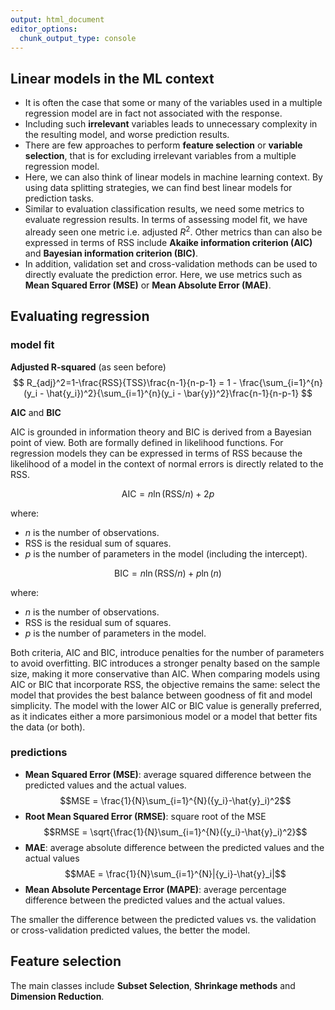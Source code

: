 ```yaml
---
output: html_document
editor_options: 
  chunk_output_type: console
---
```


## Linear models in the ML context

- It is often the case that some or many of the variables used in a multiple regression model are in fact not associated with the response. 
- Including such **irrelevant** variables leads to unnecessary complexity in the resulting model, and worse prediction results. 
- There are few approaches to perform **feature selection** or **variable selection**, that is for excluding irrelevant variables from a multiple regression model.
- Here, we can also think of linear models in machine learning context. By using data splitting strategies, we can find best linear models for prediction tasks. 
- Similar to evaluation classification results, we need some metrics to evaluate regression results. In terms of assessing model fit, we have already seen one metric i.e. adjusted $R^2$. Other metrics than can also be expressed in terms of RSS include **Akaike information criterion (AIC)** and **Bayesian information criterion (BIC)**. 
- In addition, validation set and cross-validation methods can be used to directly evaluate the prediction error. Here, we use metrics such as **Mean Squared Error (MSE)** or **Mean Absolute Error (MAE)**.


## Evaluating regression

### model fit

**Adjusted R-squared** (as seen before)
$$
R_{adj}^2=1-\frac{RSS}{TSS}\frac{n-1}{n-p-1} = 1 - \frac{\sum_{i=1}^{n}(y_i - \hat{y_i})^2}{\sum_{i=1}^{n}(y_i - \bar{y})^2}\frac{n-1}{n-p-1}
$$

**AIC** and **BIC**

AIC is grounded in information theory and BIC is derived from a Bayesian point of view. Both are formally defined in likelihood functions. For regression models they can be expressed in terms of RSS because the likelihood of a model in the context of normal errors is directly related to the RSS. 
 
$$\text{AIC} = n \ln(\text{RSS}/n) + 2p$$

where:

- $n$ is the number of observations.
- $\text{RSS}$ is the residual sum of squares.
- $p$ is the number of parameters in the model (including the intercept).


$$\text{BIC} = n \ln(\text{RSS}/n) + p \ln(n)$$

where:

- $n$ is the number of observations.
- $\text{RSS}$ is the residual sum of squares.
- $p$ is the number of parameters in the model.


Both criteria, AIC and BIC, introduce penalties for the number of parameters to avoid overfitting. BIC introduces a stronger penalty based on the sample size, making it more conservative than AIC. When comparing models using AIC or BIC that incorporate RSS, the objective remains the same: select the model that provides the best balance between goodness of fit and model simplicity. The model with the lower AIC or BIC value is generally preferred, as it indicates either a more parsimonious model or a model that better fits the data (or both). 

### predictions

- **Mean Squared Error (MSE)**: average squared difference between the predicted values and the actual values.
$$MSE = \frac{1}{N}\sum_{i=1}^{N}({y_i}-\hat{y}_i)^2$$
- **Root Mean Squared Error (RMSE)**: square root of the MSE
$$RMSE = \sqrt{\frac{1}{N}\sum_{i=1}^{N}({y_i}-\hat{y}_i)^2}$$
- **MAE**: average absolute difference between the predicted values and the actual values $$MAE = \frac{1}{N}\sum_{i=1}^{N}|{y_i}-\hat{y}_i|$$
- **Mean Absolute Percentage Error (MAPE)**: average percentage difference between the predicted values and the actual values.

The smaller the difference between the predicted values vs. the validation or cross-validation predicted values, the better the model. 

## Feature selection

The main classes include **Subset Selection**, **Shrinkage methods** and **Dimension Reduction**.


